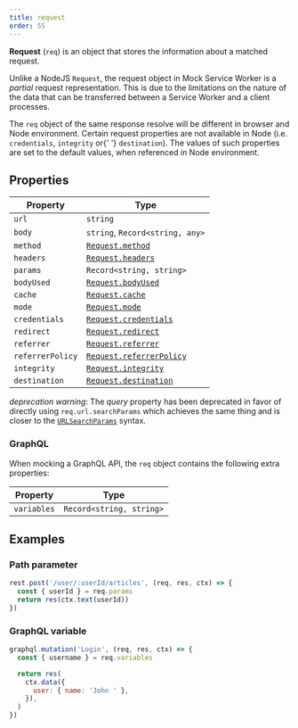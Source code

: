 ```yaml
---
title: request
order: 55
---
```


**Request** (`req`) is an object that stores the information about a matched request.

Unlike a NodeJS `Request`, the request object in Mock Service Worker is a _partial_ request representation. This is due to the limitations on the nature of the data that can be transferred between a Service Worker and a client processes.

<Hint mode="warning">
  The <code>req</code> object of the same response resolve will be different in
  browser and Node environment. Certain request properties are not available in
  Node (i.e. <code>credentials</code>, <code>integrity</code> or{' '}
  <code>destination</code>). The values of such properties are set to the
  default values, when referenced in Node environment.
</Hint>

## Properties

| Property         | Type                                                                                                |
| ---------------- | --------------------------------------------------------------------------------------------------- |
| `url`            | `string`                                                                                            |
| `body`           | `string`, `Record<string, any>`                                                                     |
| `method`         | [`Request.method`](https://developer.mozilla.org/en-US/docs/Web/API/Request/method)                 |
| `headers`        | [`Request.headers`](https://developer.mozilla.org/en-US/docs/Web/API/Request/headers)               |
| `params`         | `Record<string, string>`                                                                            |
| `bodyUsed`       | [`Request.bodyUsed`](https://developer.mozilla.org/en-US/docs/Web/API/Body/bodyUsed)                |
| `cache`          | [`Request.cache`](https://developer.mozilla.org/en-US/docs/Web/API/Request/cache)                   |
| `mode`           | [`Request.mode`](https://developer.mozilla.org/en-US/docs/Web/API/Request/mode)                     |
| `credentials`    | [`Request.credentials`](https://developer.mozilla.org/en-US/docs/Web/API/Request/credentials)       |
| `redirect`       | [`Request.redirect`](https://developer.mozilla.org/en-US/docs/Web/API/Request/redirect)             |
| `referrer`       | [`Request.referrer`](https://developer.mozilla.org/en-US/docs/Web/API/Request/referrer)             |
| `referrerPolicy` | [`Request.referrerPolicy`](https://developer.mozilla.org/en-US/docs/Web/API/Request/referrerPolicy) |
| `integrity`      | [`Request.integrity`](https://developer.mozilla.org/en-US/docs/Web/API/Request/integrity)           |
| `destination`    | [`Request.destination`](https://developer.mozilla.org/en-US/docs/Web/API/Request/destination)       |

_deprecation warning_: The _query_ property has been deprecated in favor of directly using `req.url.searchParams` which achieves the same thing and is closer to the [`URLSearchParams`](https://developer.mozilla.org/en-US/docs/Web/API/URLSearchParams)  syntax.

### GraphQL

When mocking a GraphQL API, the `req` object contains the following extra properties:

| Property    | Type                     |
| ----------- | ------------------------ |
| `variables` | `Record<string, string>` |

## Examples

### Path parameter

```js showLineNumbers focusedLines=2
rest.post('/user/:userId/articles', (req, res, ctx) => {
  const { userId } = req.params
  return res(ctx.text(userId))
})
```

### GraphQL variable

```js showLineNumbers focusedLines=2
graphql.mutation('Login', (req, res, ctx) => {
  const { username } = req.variables

  return res(
    ctx.data({
      user: { name: 'John ' },
    }),
  )
})
```
